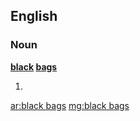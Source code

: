 ==English==

===Noun===
'''[[black]] [[bag]]s'''

# {{plural of|[[black bag]]}}

[[ar:black bags]]
[[mg:black bags]]